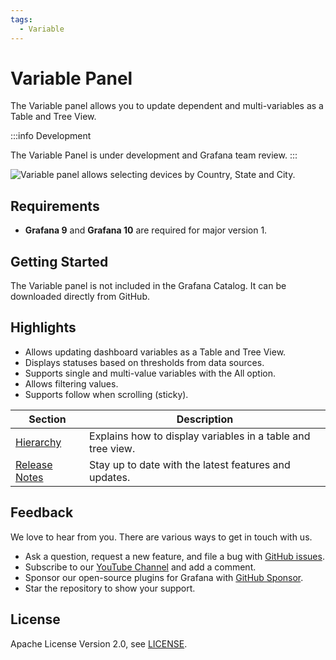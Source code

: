 ```yaml
---
tags:
  - Variable
---
```



# Variable Panel

The Variable panel allows you to update dependent and multi-variables as a Table and Tree View.

:::info Development

The Variable Panel is under development and Grafana team review.
:::

<Image
  title="Variable panel allows selecting devices by Country, State and City."
  src="/img/plugins/volkovlabs-variable-panel/dashboard.png"
/>

## Requirements

- **Grafana 9** and **Grafana 10** are required for major version 1.

## Getting Started

The Variable panel is not included in the Grafana Catalog. It can be downloaded directly from GitHub.

## Highlights

- Allows updating dashboard variables as a Table and Tree View.
- Displays statuses based on thresholds from data sources.
- Supports single and multi-value variables with the All option.
- Allows filtering values.
- Supports follow when scrolling (sticky).

| Section                   | Description                                                 |
| ------------------------- | ----------------------------------------------------------- |
| [Hierarchy](hierarchy/)   | Explains how to display variables in a table and tree view. |
| [Release Notes](release/) | Stay up to date with the latest features and updates.       |

## Feedback

We love to hear from you. There are various ways to get in touch with us.

- Ask a question, request a new feature, and file a bug with [GitHub issues](https://github.com/volkovlabs/volkovlabs-variable-panel/issues/new/choose).
- Subscribe to our [YouTube Channel](https://www.youtube.com/@volkovlabs) and add a comment.
- Sponsor our open-source plugins for Grafana with [GitHub Sponsor](https://github.com/sponsors/VolkovLabs).
- Star the repository to show your support.

## License

Apache License Version 2.0, see [LICENSE](https://github.com/volkovlabs/volkovlabs-variable-panel/blob/main/LICENSE).
